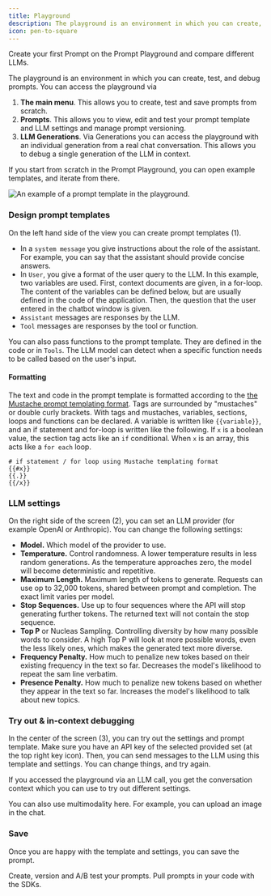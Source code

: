 ```yaml
---
title: Playground
description: The playground is an environment in which you can create, test, and debug prompts and multiple LLMs.
icon: pen-to-square
---
```


<Card title="Try the Prompt Playground" icon="sparkles" color="#2662d9" href="https://cloud.getliteral.ai">
  Create your first Prompt on the Prompt Playground and compare different LLMs.
</Card>

The playground is an environment in which you can create, test, and debug prompts. You can access the playground via
1. **The main menu**. This allows you to create, test and save prompts from scratch.
2. **Prompts**. This allows you to view, edit and test your prompt template and LLM settings and manage prompt versioning.
3. **LLM Generations**. Via Generations you can access the playground with an individual generation from a real chat conversation. This allows you to debug a single generation of the LLM in context.

If you start from scratch in the Prompt Playground, you can open example templates, and iterate from there.

<Frame caption="Playground Prompt Template">
  <img src="/images/playground-prompt-template.png" alt="An example of a prompt template in the playground." />
</Frame>

### Design prompt templates

On the left hand side of the view you can create prompt templates (1). 
* In a `system message` you give instructions about the role of the assistant. For example, you can say that the assistant should provide concise answers. 
* In `User`, you give a format of the user query to the LLM. In this example, two variables are used. First, context documents are given, in a for-loop. The content of the variables can be defined below, but are usually defined in the code of the application. Then, the question that the user entered in the chatbot window is given.
* `Assistant` messages are responses by the LLM. 
* `Tool` messages are responses by the tool or function.

You can also pass functions to the prompt template. They are defined in the code or in `Tools`. The LLM model can detect when a specific function needs to be called based on the user's input. 

#### Formatting
The text and code in the prompt template is formatted according to the [the Mustache prompt templating format](https://scalate.github.io/scalate/documentation/mustache.html#Syntax). Tags are surrounded by "mustaches" or double curly brackets. With tags and mustaches, variables, sections, loops and functions can be declared. A variable is written like `{{variable}}`, and an if statement and for-loop is written like the following. If `x` is a boolean value, the section tag acts like an `if` conditional. When `x` is an array, this acts like a `for each` loop. 

```
# if statement / for loop using Mustache templating format
{{#x}}
{{.}}
{{/x}}
```

### LLM settings

On the right side of the screen (2), you can set an LLM provider (for example OpenAI or Anthropic). You can change the following settings: 
* **Model.** Which model of the provider to use.
* **Temperature.** Control randomness. A lower temperature results in less random generations. As the temperature approaches zero, the model will become deterministic and repetitive. 
* **Maximum Length.** Maximum length of tokens to generate. Requests can use op to 32,000 tokens, shared between prompt and completion. The exact limit varies per model.
* **Stop Sequences.** Use up to four sequences where the API will stop generating further tokens. The returned text will not contain the stop sequence.
* **Top P** or Nucleas Sampling. Controlling diversity by how many possible words to consider. A high Top P will look at more possible words, even the less likely ones, which makes the generated text more diverse.
* **Frequency Penalty.** How much to penalize new tokes based on their existing frequency in the text so far. Decreases the model's likelihood to repeat the sam line verbatim.
* **Presence Penalty.** How much to penalize new tokens based on whether they appear in the text so far. Increases the model's likelihood to talk about new topics.

### Try out & in-context debugging

In the center of the screen (3), you can try out the settings and prompt template. Make sure you have an API key of the selected provided set (at the top right key icon). Then, you can send messages to the LLM using this template and settings. You can change things, and try again. 

If you accessed the playground via an LLM call, you get the conversation context which you can use to try out different settings. 

You can also use multimodality here. For example, you can upload an image in the chat. 


### Save

Once you are happy with the template and settings, you can save the prompt. 

<Card title="Prompt Management" icon="sparkles" color="#2eb88a" href="/guides/prompt-management">
  Create, version and A/B test your prompts. Pull prompts in your code with the SDKs.
</Card>


